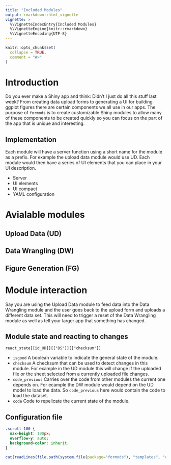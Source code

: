 ```yaml
---
title: "Included Modules"
output: rmarkdown::html_vignette
vignette: >
  %\VignetteIndexEntry{Included Modules}
  %\VignetteEngine{knitr::rmarkdown}
  %\VignetteEncoding{UTF-8}
---
```


```r
knitr::opts_chunk$set(
  collapse = TRUE,
  comment = "#>"
)
```


# Introduction 

Do you ever make a Shiny app and think: Didn't I just do all this stuff last week? From creating data upload forms to generating a UI for building ggplot figures there are certain components we all use in our apps. The purpose of `formods` is to create customizable Shiny modules to allow many of these components to be created quickly so you can focus on the part of the app that is unique and interesting. 


## Implementation

Each module will have a server function using a short name for the module as a prefix. For example the upload data module would use UD. Each module would then have a series of UI elements that you can place in your UI description. 

* Server
* UI elements
* UI compact 
* YAML configuration

# Avialable modules

## Upload Data (UD)

## Data Wrangling (DW)

## Figure Generation (FG)

# Module interaction

Say you are using the Upload Data module to feed data into the Data Wrangling module and the user goes back to the upload form and uploads a different data set. This will need to trigger a reset of the Data Wrangling module as well as tell your larger app that something has changed. 

## Module state and reacting to changes

 `react_state[[id_UD]][["DS"]][["checksum"]]`

* `isgood` A boolean variable to indicate the general state of the module. 
* `checksum` A checksum that can be used to detect changes in this module. For
  example in the UD module this will change if the uploaded file or the sheet
  selected from a currently uploaded file changes. 
* `code_previous` Carries over the code from other modules the current one
  depends on. For ecample the DW module would depend on the UD model to load
  the data. So `code_previous` here would contain the code to load the
  dataset.
* `code` Code to repelicate the current state of the module. 

## Configuration file
```css
.scroll-100 {
  max-height: 100px;
  overflow-y: auto;
  background-color: inherit;
}
```


```r
cat(readLines(file.path(system.file(package="formods"), "templates", "config.yaml")) , sep="\n")
```
